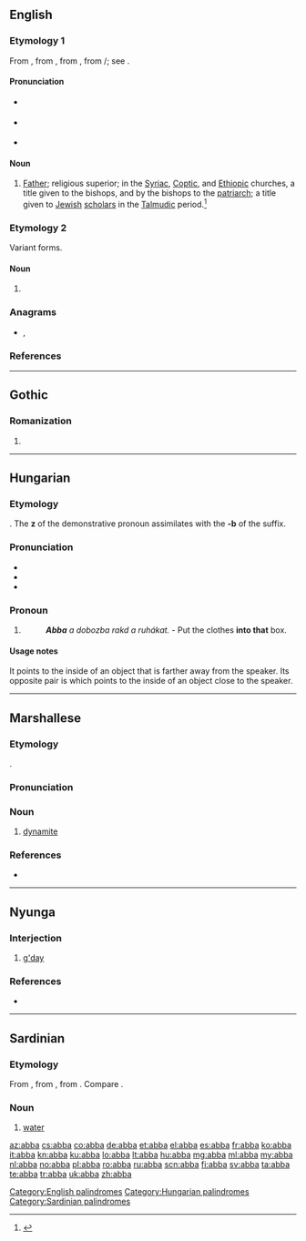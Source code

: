 {{also|Abba|abba-}}
==English==

===Etymology 1===
From {{etyl|enm|en}}, from {{etyl|la|en}}, from {{etyl|grc|en}}, from {{etyl|arc|en}} {{m|arc|sc=Hebr|אבא}}/{{m|arc|sc=Syrc|ܐܒܐ|tr=ʼabbāʼ||father}}; see {{m|en|abbot}}.

====Pronunciation====
* {{a|RP}} {{IPA|/ˈæb.ə/|/æˈbɑ/|lang=en}}
* {{a|GenAm}} {{IPA|/ˈæb.ə/|/æˈbɑ/|lang=en}}
* {{rhymes|æbə|lang=en}}

====Noun====
{{en-noun}}

# {{lb|en|Christianity|Judaism}} [[Father]]; religious superior; in the [[Syriac]], [[Coptic]], and [[Ethiopic]] churches, a title given to the bishops, and by the bishops to the [[patriarch]]; a title given to [[Jewish]] [[scholar]]s in the [[Talmudic]] period.<ref>{{R:RHCD|page=1}}</ref>

===Etymology 2===
Variant forms.

====Noun====
{{en-noun}}

# {{alternative form of|aba|lang=en}}

===Anagrams===
* {{l|en|abab}}, {{l|en|baba}}

===References===
<references/>

[[Category:English palindromes]]

----

==Gothic==

===Romanization===
{{got-rom}}

# {{got-romanization of|𐌰𐌱𐌱𐌰}}

----

==Hungarian==

===Etymology===
{{hu-suffix|az|ba|tr1=that|tr2=into|nocat=y}}. The '''z''' of the demonstrative pronoun assimilates with the '''-b''' of the suffix.

===Pronunciation===
* {{hu-IPA}}
* {{audio|Hu-abba.ogg|Audio|lang=hu}}
* {{hyphenation|ab|ba|lang=hu}}

===Pronoun===
{{head|hu|pronoun form}}

# {{inflection of|az||ill|s|lang=hu}}
#: '''''Abba''' a dobozba rakd a ruhákat.'' - Put the clothes '''into that''' box.

====Usage notes====
It points to the inside of an object that is farther away from the speaker. Its opposite pair is {{l|hu|ebbe}} which points to the inside of an object close to the speaker.

[[Category:Hungarian palindromes]]

----

==Marshallese==

===Etymology===
{{borrowing|ja|はっぱ|tr=[[発破]], happa|lang=mh}}.

===Pronunciation===
{{mh-ipa-rows|ha|hah|b'|b|hah|ah}}

===Noun===
{{head|mh|noun}}

# [[dynamite]]

===References===
* {{meod-ref|MED2A.htm#abba}}

----

==Nyunga==

===Interjection===
{{head|nys|interjection}}

# [[g'day]]

===References===
* {{RQ:BindonChadwick2011}}

{{LDL|nys}}

----

==Sardinian==

===Etymology===
From {{etyl|la|sc}} {{m|la|aqua}}, from {{etyl|itc-pro|sc}} {{m|itc-pro|*akʷā}}, from {{etyl|ine-pro|sc}} {{m|ine-pro|*h₂ekʷeh₂}}. Compare {{cog|ro|apă}}.

===Noun===
{{head|sc|noun}}

# [[water]]

[[Category:Sardinian palindromes]]

[[az:abba]]
[[cs:abba]]
[[co:abba]]
[[de:abba]]
[[et:abba]]
[[el:abba]]
[[es:abba]]
[[fr:abba]]
[[ko:abba]]
[[it:abba]]
[[kn:abba]]
[[ku:abba]]
[[lo:abba]]
[[lt:abba]]
[[hu:abba]]
[[mg:abba]]
[[ml:abba]]
[[my:abba]]
[[nl:abba]]
[[no:abba]]
[[pl:abba]]
[[ro:abba]]
[[ru:abba]]
[[scn:abba]]
[[fi:abba]]
[[sv:abba]]
[[ta:abba]]
[[te:abba]]
[[tr:abba]]
[[uk:abba]]
[[zh:abba]]